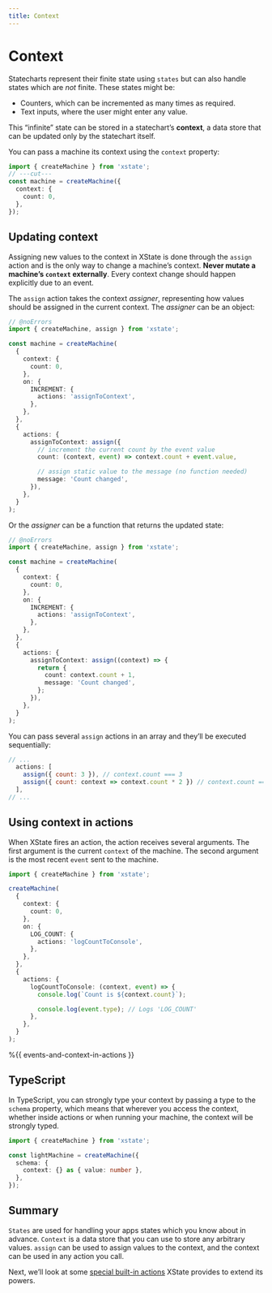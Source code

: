 ```yaml
---
title: Context
---
```


# Context

<!-- deps: ["states", "transitions-and-events", "actions"] -->

<!-- TODO: Rewrite with focus on context as a data store vs finite/infinite states-->

Statecharts represent their finite state using `states` but can also handle states which are _not_ finite. These states might be:

- Counters, which can be incremented as many times as required.
- Text inputs, where the user might enter any value.

This “infinite” state can be stored in a statechart’s **context**, a data store that can be updated only by the statechart itself.

You can pass a machine its context using the `context` property:

```ts twoslash {2-4}
import { createMachine } from 'xstate';
// ---cut---
const machine = createMachine({
  context: {
    count: 0,
  },
});
```

## Updating context

<!-- deps: ["context", "actions", "self-transitions"] -->

Assigning new values to the context in XState is done through the `assign` action and is the only way to change a machine’s context. **Never mutate a machine’s `context` externally**. Every context change should happen explicitly due to an event.

The `assign` action takes the context _assigner_, representing how values should be assigned in the current context. The _assigner_ can be an object:

```ts twoslash {16-22}
// @noErrors
import { createMachine, assign } from 'xstate';

const machine = createMachine(
  {
    context: {
      count: 0,
    },
    on: {
      INCREMENT: {
        actions: 'assignToContext',
      },
    },
  },
  {
    actions: {
      assignToContext: assign({
        // increment the current count by the event value
        count: (context, event) => context.count + event.value,

        // assign static value to the message (no function needed)
        message: 'Count changed',
      }),
    },
  }
);
```

Or the _assigner_ can be a function that returns the updated state:

```ts twoslash {16-21}
// @noErrors
import { createMachine, assign } from 'xstate';

const machine = createMachine(
  {
    context: {
      count: 0,
    },
    on: {
      INCREMENT: {
        actions: 'assignToContext',
      },
    },
  },
  {
    actions: {
      assignToContext: assign((context) => {
        return {
          count: context.count + 1,
          message: 'Count changed',
        };
      }),
    },
  }
);
```

You can pass several `assign` actions in an array and they’ll be executed sequentially:

```js
// ...
  actions: [
    assign({ count: 3 }), // context.count === 3
    assign({ count: context => context.count * 2 }) // context.count === 6
  ],
// ...
```

## Using context in actions

<!-- deps: ["actions", "context"] -->

When XState fires an action, the action receives several arguments. The first argument is the current `context` of the machine. The second argument is the most recent `event` sent to the machine.

```ts twoslash {15-19}
import { createMachine } from 'xstate';

createMachine(
  {
    context: {
      count: 0,
    },
    on: {
      LOG_COUNT: {
        actions: 'logCountToConsole',
      },
    },
  },
  {
    actions: {
      logCountToConsole: (context, event) => {
        console.log(`Count is ${context.count}`);

        console.log(event.type); // Logs 'LOG_COUNT'
      },
    },
  }
);
```

%{{ events-and-context-in-actions }}

## TypeScript

<!-- deps: [context, assign-action] -->

In TypeScript, you can strongly type your context by passing a type to the `schema` property, which means that wherever you access the context, whether inside actions or when running your machine, the context will be strongly typed.

```ts twoslash
import { createMachine } from 'xstate';

const lightMachine = createMachine({
  schema: {
    context: {} as { value: number },
  },
});
```

## Summary

`States` are used for handling your apps states which you know about in advance. `Context` is a data store that you can use to store any arbitrary values. `assign` can be used to assign values to the context, and the context can be used in any action you call.

Next, we’ll look at some [special built-in actions](/actions/built-in-actions) XState provides to extend its powers.
